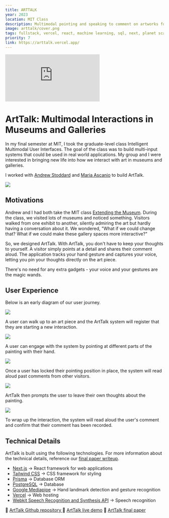 ```yaml
---
title: ARTTALK
year: 2023
location: MIT Class
description: Multimodal pointing and speaking to comment on artworks for MIT class Intelligent Multimodal User Interfaces
image: arttalk/cover.png
tags: fullstack, vercel, react, machine learning, sql, next, planet scale
priority: 7
link: https://arttalk.vercel.app/
---
```


<div
  style={{
    position: 'relative',
    paddingBottom: '62.5%',
    marginBottom: '40px',
    height: '0',
  }}
>
  <iframe
    src="https://www.loom.com/embed/9e46279186b3423680bb8d954e4eac0f?sid=c45231ae-1bba-4173-9ce6-28f3c8bb4e21"
    frameborder="0"
    webkitallowfullscreen
    mozallowfullscreen
    allowfullscreen
    style={{
      position: 'absolute',
      top: '0',
      left: '0',
      width: '100%',
      height: '100%',
    }}
  ></iframe>
</div>

# ArtTalk: Multimodal Interactions in Museums and Galleries

In my final semester at MIT, I took the graduate-level class Intelligent Multimodal User Interfaces.
The goal of the class was to build multi-input systems that could be used in real world applications.
My group and I were interested in bringing new life into how we interact with art in museums and galleries.

I worked with [Andrew Stoddard](http://www.apstodd.com/) and [Maria Ascanio](https://www.linkedin.com/in/mariaascanioalino/) to build ArtTalk.

![](/arttalk/cover.png)

## Motivations

Andrew and I had both take the MIT class [Extending the Museum](https://cms636.github.io/).
During the class, we visited lots of museums and noticed something. Visitors walked from one exhibit to another,
silently admiring the art but hardly having a conversation about it.
We wondered, "What if we could change that? What if we could make these gallery spaces more interactive?"

So, we designed ArtTalk. With ArtTalk, you don't have to keep your thoughts to yourself.
A visitor simply points at a detail and shares their comment aloud.
The application tracks your hand gesture and captures your voice,
letting you pin your thoughts directly on the art piece.

There's no need for any extra gadgets - your voice and your gestures are the magic wands.

## User Experience

Below is an early diagram of our user journey.

![](/arttalk/1.png)

A user can walk up to an art piece and the ArtTalk system will register that they are starting a new interaction.

![](/arttalk/1.5.png)

A user can engage with the system by pointing at different parts of the painting with their hand.

![](/arttalk/2.png)

Once a user has locked their pointing position in place, the system will read aloud past comments from other visitors.

![](/arttalk/3.png)

ArtTalk then prompts the user to leave their own thoughts about the painting.

![](/arttalk/4.png)

To wrap up the interaction, the system will read aloud the user's comment and confirm that their comment has been recorded.

## Technical Details

ArtTalk is built using the following technologies. For more information about the technical details, reference our [final paper writeup](/arttalk/arttalk_paper.pdf).

- [Next.js](https://nextjs.org/) → React framework for web applications
- [Tailwind CSS](https://tailwindcss.com/) → CSS framework for styling
- [Prisma](https://www.prisma.io/) → Database ORM
- [PostgreSQL](https://www.postgresql.org/) → Database
- [Google Mediapipe](https://google.github.io/mediapipe/) → Hand landmark detection and gesture recognition
- [Vercel](https://vercel.com/) → Web hosting
- [Webkit Speech Recognition and Synthesis API](https://developer.mozilla.org/en-US/docs/Web/API/Web_Speech_API) → Speech recognition

<Callout>
  <span style={{ display: 'flex' }}>
    <span style={{ margin: '10px' }}>💾</span>
    <a href="https://github.com/trudypainter/arttalk">
      ArtTalk Github repository
    </a>
  </span>
</Callout>
<Callout>
  <span style={{ display: 'flex' }}>
    <span style={{ margin: '10px' }}>🔗</span>
    <a href="https://arttalk.vercel.app/">ArtTalk live demo</a>
  </span>
</Callout>
<Callout>
  <span style={{ display: 'flex' }}>
    <span style={{ margin: '10px' }}>📄</span>
    <a href="/arttalk/arttalk_paper.pdf">ArtTalk final paper</a>
  </span>
</Callout>
